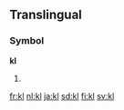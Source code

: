 ==Translingual==

===Symbol===
'''kl'''

# {{SI-unit-abb2|kilo|liter|litre|[[fluid measure]]}}

[[fr:kl]]
[[nl:kl]]
[[ja:kl]]
[[sd:kl]]
[[fi:kl]]
[[sv:kl]]